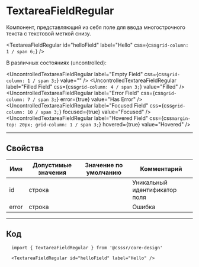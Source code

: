 
# TextareaFieldRegular

Компонент, представляющий из себя поле для ввода многострочного текста с текстовой меткой снизу.

<TextareaFieldRegular
  id="helloField"
  label="Hello"
  css={css`
    grid-column: 1 / span 6;
  `}
/>

В различных состояниях (uncontrolled):

<UncontrolledTextareaFieldRegular label="Empty Field" css={css`grid-column: 1 / span 3;`} value="" />
<UncontrolledTextareaFieldRegular label="Filled Field" css={css`grid-column: 4 / span 3;`} value="Filled" />
<UncontrolledTextareaFieldRegular label="Error Field" css={css`grid-column: 7 / span 3;`} error={true} value="Has Error" />
<UncontrolledTextareaFieldRegular label="Focused Field" css={css`grid-column: 10 / span 3;`} focused={true} value="Focused" />
<UncontrolledTextareaFieldRegular label="Hovered Field" css={css`margin-top: 20px; grid-column: 1 / span 3;`} hovered={true} value="Hovered" />

---

## Свойства

| Имя   | Допустимые значения | Значение по умолчанию | Комментарий                   |
| ----- | ------------------- | --------------------- | ----------------------------- |
| id    | строка              |                       | Уникальный идентификатор поля |
| error | строка              |                       | Ошибка                        |

---

## Код

```
  import { TextareaFieldRegular } from '@csssr/core-design'

  <TextareaFieldRegular id="helloField" label="Hello" />
```
